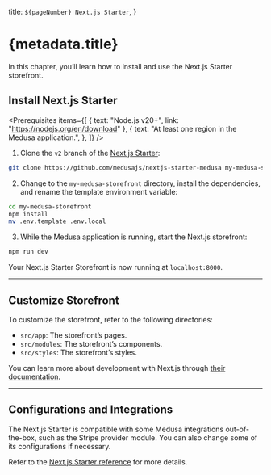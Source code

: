 
  title: `${pageNumber} Next.js Starter`,
}

# {metadata.title} <BetaBadge text="Beta" tooltipText="The Next.js Starter is currently in development to fully support Medusa v2." />

In this chapter, you’ll learn how to install and use the Next.js Starter storefront.

## Install Next.js Starter

<Prerequisites items={[
  {
    text: "Node.js v20+",
    link: "https://nodejs.org/en/download"
  },
  {
    text: "At least one region in the Medusa application.",
  },
]} />

1. Clone the `v2` branch of the [Next.js Starter](https://github.com/medusajs/nextjs-starter-medusa):

```bash
git clone https://github.com/medusajs/nextjs-starter-medusa my-medusa-storefront
```

2. Change to the `my-medusa-storefront` directory, install the dependencies, and rename the template environment variable:

```bash npm2yarn
cd my-medusa-storefront
npm install
mv .env.template .env.local
```

3. While the Medusa application is running, start the Next.js storefront:

```bash npm2yarn
npm run dev
```

Your Next.js Starter Storefront is now running at `localhost:8000`.

---

## Customize Storefront

To customize the storefront, refer to the following directories:

- `src/app`: The storefront’s pages.
- `src/modules`: The storefront’s components.
- `src/styles`: The storefront’s styles.

<Note title="Tip">

You can learn more about development with Next.js through [their documentation](https://nextjs.org/docs/getting-started).

</Note>

---

## Configurations and Integrations

The Next.js Starter is compatible with some Medusa integrations out-of-the-box, such as the Stripe provider module. You can also change some of its configurations if necessary.

Refer to the [Next.js Starter reference](!resources!/nextjs-starter) for more details.